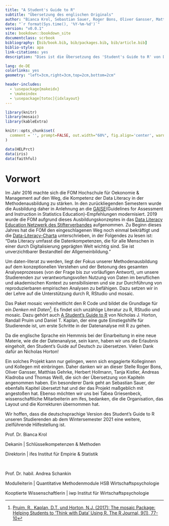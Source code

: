 ```yaml
--- 
title: "A Student's Guide to R"
subtitle: "Übersetzung des englischen Originals"
author: "Bianca Krol, Sebastian Sauer, Roger Bons, Oliver Gansser, Matthias Gehrke, Tabea Griesenbeck, Herbert Hollmann, Tanja Kistler, Andreas Kladroba und Thomas Weiß"
date: "`r format(Sys.time(), '%Y-%m-%d')`"
version: "v0.0.1"
site: bookdown::bookdown_site
documentclass: scrbook
bibliography: [bib/book.bib, bib/packages.bib, bib/article.bib]
biblio-style: apa
link-citations: yes
description: "Dies ist die Übersetzung des 'Student's Guide to R' von Daniel T. Kaplan, Nicholas J. Horton und Randall Pruim aus dem Project Mosaic."

lang: de-DE
colorlinks: yes
geometry: "left=3cm,right=3cm,top=2cm,bottom=2cm"

header-includes:
  - \usepackage{makeidx}
  - \makeindex
  - \usepackage[totoc]{idxlayout}
---
```


```r
library(knitr)
library(mosaic)
library(kableExtra)
```

```r
knitr::opts_chunk$set(
  comment = '', prompt=FALSE, out.width="60%", fig.align='center', warning=FALSE, message=FALSE, tidy = 'styler', collapse=TRUE
)
```

```r
data(HELPrct)
data(iris)
data(faithful)
```


# Vorwort {-}

Im Jahr 2016 machte sich die FOM Hochschule für Oekonomie & Management auf den Weg, die Kompetenz der Data Literacy in der Methodenausbildung zu stärken. In den zurückliegenden Semestern wurde die Ausbildung daher in Anlehnung an die [GAISE](https://www.amstat.org/asa/files/pdfs/GAISE/GaiseCollege_Full.pdf)(Guidelines for Assessment and Instruction in Statistics Education)-Empfehlungen modernisiert. 2019 wurde die FOM aufgrund dieses Ausbildungskonzeptes in das [Data Literacy Education Netzwerk des Stifterverbandes](https://www.stifterverband.org/data-literacy-education) aufgenommen. Zu Beginn dieses Jahres hat die FOM den eingeschlagenen Weg noch einmal bekräftigt und die [Data-Literacy-Charta](https://www.stifterverband.org/charta-data-literacy) unterschrieben, in der Folgendes zu lesen ist: "Data Literacy umfasst die Datenkompetenzen, die für alle Menschen in einer durch Digitalisierung geprägten Welt wichtig sind. Sie ist unverzichtbarer Bestandteil der Allgemeinbildung." 

Um daten-literat zu werden, liegt der Fokus unserer Methodenausbildung auf dem konzeptionellen Verstehen und der Betonung des gesamten Analyseprozesses (von der Frage bis zur vorläufigen Antwort), um unsere Studierenden zur verantwortungsvollen Nutzung von Daten im beruflichen und akademischen Kontext zu sensibilisieren und sie zur Durchführung von reproduzierbaren empirischen Analysen zu befähigen. Dazu setzen wir in der Lehre auf die Unterstützung durch R, RStudio und mosaic.

Das Paket mosaic vereinheitlicht den R Code und bildet die Grundlage für ein *Denken mit Daten*^[[Pruim, R., Kaplan, D.T. und Horton, N.J. (2017): The mosaic Package: Helping Students to ‘Think with Data’ Using R. The R Journal, 9(1), 77-10](https://journal.r-project.org/archive/2017/RJ-2017-024/index.html)]. Es findet sich unzählige Literatur zu R, RStudio und mosaic. Dazu gehört auch [A Student's Guide to R](https://github.com/ProjectMOSAIC/LittleBooks/raw/master/StudentGuide/MOSAIC-StudentGuide.pdf) von Nicholas J. Horton, Randall Pruim und Daniel T. Kaplan, der eine gute Einstiegshilfe für Studierende ist, um erste Schritte in der Datenanalyse mit R zu gehen.

Da die englische Sprache ein Hemmnis bei der Einarbeitung in eine neue Materie, wie die der Datenanalyse, sein kann, haben wir uns die Erlaubnis eingeholt, den Student's Guide auf Deutsch zu übersetzen. Vielen Dank dafür an Nicholas Horton!

Ein solches Projekt kann nur gelingen, wenn sich engagierte Kolleginnen und Kollegen mit einbringen. Daher danken wir an dieser Stelle Roger Bons, Oliver Gansser, Matthias Gehrke, Herbert Hollmann, Tanja Kistler, Andreas Kladroba und Thomas Weiß, die sich der Übersetzung von Kapiteln angenommen haben. Ein besonderer Dank geht an Sebastian Sauer, der ebenfalls Kapitel übersetzt hat und der das Projekt maßgeblich mit angestoßen hat. Ebenso möchten wir uns bei Tabea Griesenbeck, wissenschaftliche Mitarbeiterin am ifes, bedanken, die die Organisation, das Layout und die Korrekturen übernommen hat. 

Wir hoffen, dass die deutschsprachige Version des Student's Guide to R unseren Studierenden ab dem Wintersemester 2021 eine weitere, zielführende Hilfestellung ist. \newline


:::::: {.cols data-latex=""}

::: {.col data-latex="{0.4\textwidth}"}
\small

Prof. Dr. Bianca Krol \newline

Dekanin | Schlüsselkompetenzen & \newline Methoden 

Direktorin | ifes Institut für Empirie & Statistik 
:::

::: {.col data-latex="{0.1\textwidth}"}
\ 
<!-- an empty Div (with a white space), serving as
a column separator -->
:::

::: {.col data-latex="{0.5\textwidth}"}
\small
Prof. Dr. habil. Andrea Schankin \newline 

Modulleiterin | Quantitative Methodenmodule HSB Wirtschaftspsychologie 
 
Kooptierte Wissenschaftlerin | iwp Institut für Wirtschaftspsychologie
:::

::::::

```{=latex}
% Trigger ToC creation in LaTeX
{
  \hypersetup{linkcolor=black}
  \tableofcontents
}
```
